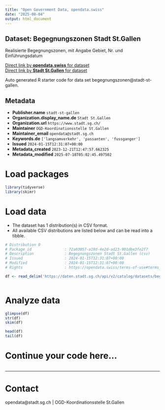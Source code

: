 ```yaml
---
title: "Open Government Data, opendata.swiss"
date: "2025-08-04"
output: html_document
---
```


## Dataset: Begegnungszonen Stadt St.Gallen

Realisierte Begegnungszonen, mit Angabe Gebiet, Nr. und Einführungsdatum

[Direct link by **opendata.swiss** for dataset](https://opendata.swiss/de/dataset/begegnungszonen2)<br>
[Direct link by **Stadt St.Gallen** for dataset](https://daten.stadt.sg.ch/explore/dataset/begegnungszonen/)

Auto generated R starter code for data set begegnungszonen@stadt-st-gallen.

## Metadata

- **Publisher.name** `stadt-st-gallen`
- **Organization.display_name.de** `Stadt St.Gallen`
- **Organization.url** `https://www.stadt.sg.ch/`
- **Maintainer** `OGD-Koordinationsstelle St.Gallen`
- **Maintainer_email** `opendata@stadt.sg.ch`
- **Keywords.de** `['langsamverkehr', 'passanten', 'fussganger']`
- **Issued** `2024-01-15T12:31:07+00:00`
- **Metadata_created** `2023-12-21T12:47:57.662325`
- **Metadata_modified** `2025-07-18T05:02:45.497502`


# Load packages

```r

library(tidyverse)
library(skimr)

```

# Load data

-   The dataset has 1 distribution(s) in CSV format.
-   All available CSV distributions are listed below and can be read into a tibble.

```r

# Distribution 0
# Package_id               : 72a03057-a10d-4e2d-ad23-901dbe3fe2f7
# Description              : Begegnungszonen Stadt St.Gallen (csv)
# Issued                   : 2024-01-15T12:31:07+00:00
# Modified                 : 2024-01-15T12:31:07+00:00
# Rights                   : https://opendata.swiss/terms-of-use#terms_by_ask

df <- read_delim('https://daten.stadt.sg.ch/api/v2/catalog/datasets/begegnungszonen/exports/csv?use_labels=true')



```

# Analyze data

```r

glimpse(df)
str(df)
skim(df)

head(df)
tail(df)

```

# Continue your code here...

```r

```

------------------------------------------------------------------------

# Contact

opendata@stadt.sg.ch | OGD-Koordinationsstelle St.Gallen
